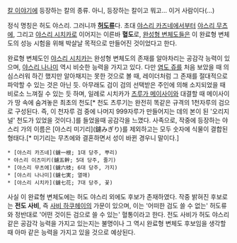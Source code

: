 [[칼 이야기]]에 등장하는 칼의 종류. 아니, 등장하는 칼이고 뭐고… 이거 사람이다(…)

정식 명칭은 허도 야스리. 그러니까 '''[[허도류]]'''다. 초대 [[야스리 카즈네]]에서부터 [[야스리 무츠에]], 그리고 [[야스리 시치카]]로 이어지는 이른바 '''혈도'''로, [[완성형 변체도]]들은 이 완료형 변체도의 성능 시험을 위해 박살날 목적으로 만들어진 것이었다고 한다.

완료형 변체도인 [[야스리 시치카]]는 완성형 변체도의 존재를 알아차리는 공감각 능력이 있으며, [[야스리 나나미]] 역시 비슷한 능력을 가지고 있다. 다만 [[염도 쥬]]를 처음 보았을 때 의심스러워 하긴 했지만 알아채지는 못한 것으로 볼 때, 레이더처럼 그 존재를 절대적으로 파악할 수 있는 것은 아닌 듯. 아무래도 검이 검의 선택받은 주인에 의해 소지되었을 때 비로소 느껴질 수 있는 듯 하며, 일례로 시치카가 [[츠루가 메이사이]]와 대결할 때 메이사이가 땅 속에 숨겨놓은 최초의 천도[* 천도 츠루기는 완전히 똑같은 규격의 1천자루의 검으로 구성된다. 즉, 이 천자루 검 중에 나머지 999자루가 만들어지는 데의 본이 된 '오리지널' 천도가 있었을 것이다.]를 들었을때 공감각을 느꼈다. 사족으로, 작중에 등장하는 야스리 가의 이름은 [야스리 미기리](鑢みぎり)를 제외하고는 모두 숫자에 식물이 결합된 형태다.[* 미기리는 무츠에와 결혼하면서 성이 바뀐 경우니 말이다.]

 * [야스리 카즈네](鑢一根; 1대 당주, 뿌리)
 * 야스리 이츠미키(鑢五幹; 5대 당주, 줄기)
 * [야스리 무츠에](鑢六枝; 6대 당주, 가지)
 * [야스리 나나미](鑢七実; 열매)
 * [야스리 시치카](鑢七花; 7대 당주, 꽃)

사실 이 완료형 변체도에는 허도 야스리 외에도 후보가 존재하였다. 작중 밝혀진 후보로는 '''전도 사비''', 즉 [[사비 하쿠헤이]]의 가문이 있으며, 이는 '어떠한 검도 쓸 수 없는' 허도류와 정반대로 '어떤 것이든 검으로 쓸 수 있는' 혈통이라고 한다. 전도 사비가 허도 야스리 같은 공감각 능력을 가지고 있는지는 불명이나 그 역시 완료형 변체도 후보임을 생각할 때 아마 같은 능력을 가지고 있을 것으로 예상된다.
